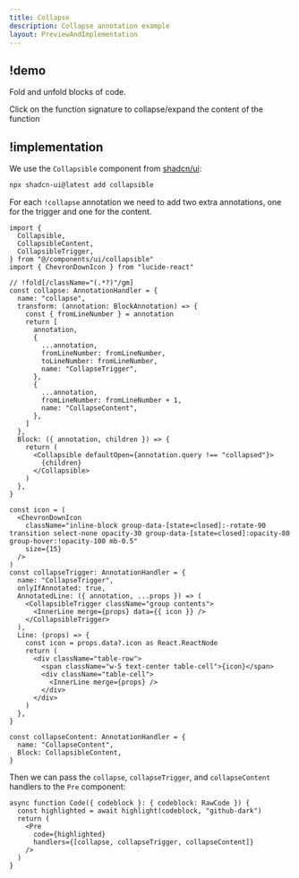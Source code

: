 ```yaml
---
title: Collapse
description: Collapse annotation example
layout: PreviewAndImplementation
---
```



## !demo

Fold and unfold blocks of code.

<Demo name="collapse">
  Click on the function signature to collapse/expand the content of the function
</Demo>

## !implementation

We use the `Collapsible` component from [shadcn/ui](https://ui.shadcn.com/docs/components/collapsible):

```bash -c
npx shadcn-ui@latest add collapsible
```

For each `!collapse` annotation we need to add two extra annotations, one for the trigger and one for the content.

```tsx code.tsx -c
import {
  Collapsible,
  CollapsibleContent,
  CollapsibleTrigger,
} from "@/components/ui/collapsible"
import { ChevronDownIcon } from "lucide-react"

// !fold[/className="(.*?)"/gm]
const collapse: AnnotationHandler = {
  name: "collapse",
  transform: (annotation: BlockAnnotation) => {
    const { fromLineNumber } = annotation
    return [
      annotation,
      {
        ...annotation,
        fromLineNumber: fromLineNumber,
        toLineNumber: fromLineNumber,
        name: "CollapseTrigger",
      },
      {
        ...annotation,
        fromLineNumber: fromLineNumber + 1,
        name: "CollapseContent",
      },
    ]
  },
  Block: ({ annotation, children }) => {
    return (
      <Collapsible defaultOpen={annotation.query !== "collapsed"}>
        {children}
      </Collapsible>
    )
  },
}

const icon = (
  <ChevronDownIcon
    className="inline-block group-data-[state=closed]:-rotate-90 transition select-none opacity-30 group-data-[state=closed]:opacity-80 group-hover:!opacity-100 mb-0.5"
    size={15}
  />
)
const collapseTrigger: AnnotationHandler = {
  name: "CollapseTrigger",
  onlyIfAnnotated: true,
  AnnotatedLine: ({ annotation, ...props }) => (
    <CollapsibleTrigger className="group contents">
      <InnerLine merge={props} data={{ icon }} />
    </CollapsibleTrigger>
  ),
  Line: (props) => {
    const icon = props.data?.icon as React.ReactNode
    return (
      <div className="table-row">
        <span className="w-5 text-center table-cell">{icon}</span>
        <div className="table-cell">
          <InnerLine merge={props} />
        </div>
      </div>
    )
  },
}

const collapseContent: AnnotationHandler = {
  name: "CollapseContent",
  Block: CollapsibleContent,
}
```

Then we can pass the `collapse`, `collapseTrigger`, and `collapseContent` handlers to the `Pre` component:

```tsx code.tsx -c
async function Code({ codeblock }: { codeblock: RawCode }) {
  const highlighted = await highlight(codeblock, "github-dark")
  return (
    <Pre
      code={highlighted}
      handlers={[collapse, collapseTrigger, collapseContent]}
    />
  )
}
```
